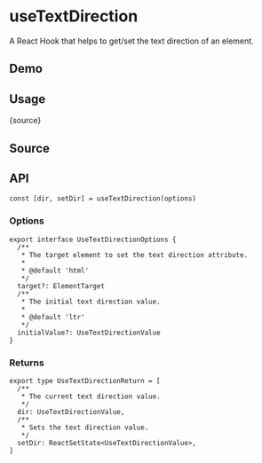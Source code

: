 # useTextDirection


<HooksType category="Element" />

A React Hook that helps to get/set the text direction of an element.

## Demo


<App />

## Usage


<RawCode>{source}</RawCode>

## Source


<Source />

## API

```tsx
const [dir, setDir] = useTextDirection(options)
```

### Options

```tsx
export interface UseTextDirectionOptions {
  /**
   * The target element to set the text direction attribute.
   *
   * @default 'html'
   */
  target?: ElementTarget
  /**
   * The initial text direction value.
   *
   * @default 'ltr'
   */
  initialValue?: UseTextDirectionValue
}
```

### Returns

```tsx
export type UseTextDirectionReturn = [
  /**
   * The current text direction value.
   */
  dir: UseTextDirectionValue,
  /**
   * Sets the text direction value.
   */
  setDir: ReactSetState<UseTextDirectionValue>,
]
```
